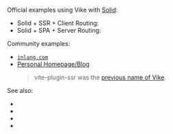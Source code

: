 
Official examples using Vike with [Solid](https://www.solidjs.com/):
 - Solid + SSR + Client Routing: <GithubRepo repo="brillout/vike-with-solid-ssr" />
 - Solid + SPA + Server Routing: <GithubRepo repo="brillout/vike-with-solid-spa" />

Community examples:
 - [`inlang.com`](https://github.com/inlang/inlang/tree/main/source-code/website)
 - [Personal Homepage/Blog](https://github.com/vchirikov/vite-plugin-ssr-solidjs-blog-example)
   > vite-plugin-ssr was the [previous name of Vike](https://vite-plugin-ssr.com/vike).

See also:
 - <Link href="/client-routing" />
 - <Link href="/server-routing" />
 - <Link href="/render-modes#ssr" />
 - <Link href="/render-modes#spa" />
